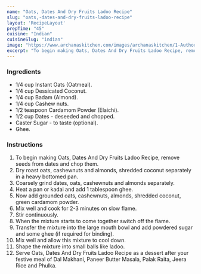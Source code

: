 ---
name: "Oats, Dates And Dry Fruits Ladoo Recipe"
slug: "oats,-dates-and-dry-fruits-ladoo-recipe"
layout: 'RecipeLayout'
prepTime: "45"
cuisine: "Indian"
cuisineSlug: "indian"
image: "https://www.archanaskitchen.com/images/archanaskitchen/1-Author/aarti/Oats_Dates_and_Dry_Fruits_Laddu_Recipe_edited.jpg"
excerpt: "To begin making Oats, Dates And Dry Fruits Ladoo Recipe, remove seeds from dates and chop them"
---

### Ingredients

- 1/4 cup Instant Oats (Oatmeal).
- 1/4 cup Dessicated Coconut.
- 1/4 cup Badam (Almond).
- 1/4 cup Cashew nuts.
- 1/2 teaspoon Cardamom Powder (Elaichi).
- 1/2 cup Dates - deseeded and chopped.
- Caster Sugar - to taste (optional).
- Ghee.

### Instructions

1. To begin making Oats, Dates And Dry Fruits Ladoo Recipe, remove seeds from dates and chop them.
1. Dry roast oats, cashewnuts and almonds, shredded coconut separately in a heavy bottomed pan.
1. Coarsely grind dates, oats, cashewnuts and almonds separately.
1. Heat a pan or kadai and add 1 tablespoon ghee.
1. Now add grounded oats, cashewnuts, almonds, shredded coconut, green cardamom powder.
1. Mix well and cook for 2-3 minutes on slow flame.
1. Stir continuously.
1. When the mixture starts to come together switch off the flame.
1. Transfer the mixture into the large mouth bowl and add powdered sugar and some ghee (if required for binding).
1. Mix well and allow this mixture to cool down.
1. Shape the mixture into small balls like ladoo.
1. Serve Oats, Dates And Dry Fruits Ladoo Recipe as a dessert after your festive meal of Dal Makhani, Paneer Butter Masala, Palak Raita, Jeera Rice and Phulka.
